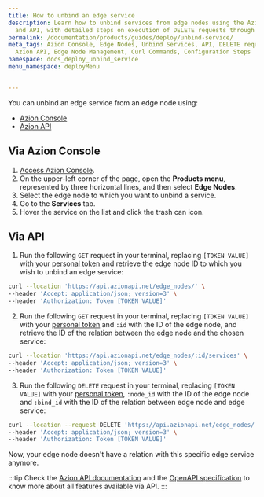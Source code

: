 ```yaml
---
title: How to unbind an edge service
description: Learn how to unbind services from edge nodes using the Azion Console
  and API, with detailed steps on execution of DELETE requests through Curl commands.
permalink: /documentation/products/guides/deploy/unbind-service/
meta_tags: Azion Console, Edge Nodes, Unbind Services, API, DELETE request, Edge Service,
  Azion API, Edge Node Management, Curl Commands, Configuration Steps
namespace: docs_deploy_unbind_service
menu_namespace: deployMenu


---
```



You can unbind an edge service from an edge node using:

- [Azion Console](/en/documentation/products/guides/how-to-access-rtm/)
- [Azion API](https://api.azion.com/#4eb8b626-d1a2-48a5-aa7c-77ea0b134b34)


## Via Azion Console 

1. [Access Azion Console](/en/documentation/products/guides/how-to-access-rtm/).
2. On the upper-left corner of the page, open the **Products menu**, represented by three horizontal lines, and then select **Edge Nodes**.
3. Select the edge node to which you want to unbind a service.
4. Go to the **Services** tab.
5. Hover the service on the list and click the trash can icon.


## Via API 

1. Run the following `GET` request in your terminal, replacing `[TOKEN VALUE]` with your [personal token](/en/documentation/products/guides/personal-tokens/) and retrieve the edge node ID to which you wish to unbind an edge service:

```bash 
curl --location 'https://api.azionapi.net/edge_nodes/' \
--header 'Accept: application/json; version=3' \
--header 'Authorization: Token [TOKEN VALUE]'
```

2. Run the following `GET` request in your terminal, replacing `[TOKEN VALUE]` with your [personal token](/en/documentation/products/guides/personal-tokens/) and `:id` with the ID of the edge node, and retrieve the ID of the relation between the edge node and the chosen service:

```bash
curl --location 'https://api.azionapi.net/edge_nodes/:id/services' \
--header 'Accept: application/json; version=3' \
--header 'Authorization: Token [TOKEN VALUE]'
```

3. Run the following `DELETE` request in your terminal, replacing `[TOKEN VALUE]` with your [personal token](/en/documentation/products/guides/personal-tokens/), `:node_id` with the ID of the edge node and `:bind_id` with the ID of the relation between edge node and edge service:

```bash
curl --location --request DELETE 'https://api.azionapi.net/edge_nodes/:node_id/services/:bind_id' \
--header 'Accept: application/json; version=3' \
--header 'Authorization: Token [TOKEN VALUE]'
```

Now, your edge node doesn't have a relation with this specific edge service anymore. 

:::tip
Check the [Azion API documentation](https://api.azion.com/) and the [OpenAPI specification](https://github.com/aziontech/azionapi-openapi/) to know more about all features available via API.
:::


